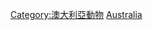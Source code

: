 {{Commonscat|Reptiles of Australia}}

[[Category:澳大利亞動物|Category:澳大利亞動物]]
[[Category:各國爬行動物|Australia]]